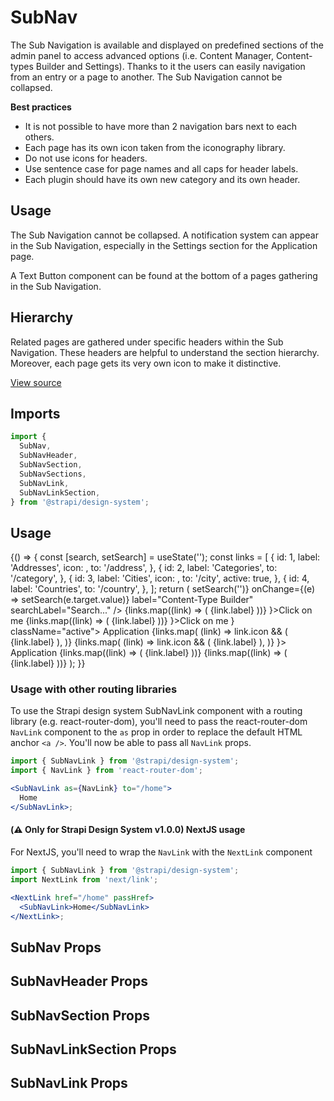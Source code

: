 <!--- SubNav.stories.mdx --->



<Meta title="Design System/Components/SubNav" component={SubNav} />

# SubNav

The Sub Navigation is available and displayed on predefined sections of the admin panel to access advanced options (i.e.
Content Manager, Content-types Builder and Settings). Thanks to it the users can easily navigation from an entry or a
page to another. The Sub Navigation cannot be collapsed.

**Best practices**

- It is not possible to have more than 2 navigation bars next to each others.
- Each page has its own icon taken from the iconography library.
- Do not use icons for headers.
- Use sentence case for page names and all caps for header labels.
- Each plugin should have its own new category and its own header.

## Usage

The Sub Navigation cannot be collapsed. A notification system can appear in the Sub Navigation, especially in the
Settings section for the Application page.

A Text Button component can be found at the bottom of a pages gathering in the Sub Navigation.

## Hierarchy

Related pages are gathered under specific headers within the Sub Navigation. These headers are helpful to understand the
section hierarchy. Moreover, each page gets its very own icon to make it distinctive.

[View source](https://github.com/strapi/design-system/tree/main/packages/strapi-design-system/src/SubNav)

## Imports

```js
import {
  SubNav,
  SubNavHeader,
  SubNavSection,
  SubNavSections,
  SubNavLink,
  SubNavLinkSection,
} from '@strapi/design-system';
```

## Usage

<Canvas>
  <Story name="base">
    {() => {
      const [search, setSearch] = useState('');
      const links = [
        {
          id: 1,
          label: 'Addresses',
          icon: <ExclamationMarkCircle />,
          to: '/address',
        },
        {
          id: 2,
          label: 'Categories',
          to: '/category',
        },
        {
          id: 3,
          label: 'Cities',
          icon: <Apps />,
          to: '/city',
          active: true,
        },
        {
          id: 4,
          label: 'Countries',
          to: '/country',
        },
      ];
      return (
        <Flex>
          <Box padding={10} style={{ height: '100vh' }} background="neutral200">
            <SubNav ariaLabel="Builder sub nav">
              <SubNavHeader
                searchable
                value={search}
                onClear={() => setSearch('')}
                onChange={(e) => setSearch(e.target.value)}
                label="Content-Type Builder"
                searchLabel="Search..."
              />
              <SubNavSections>
                <SubNavSection label="Collection Type" collapsable badgeLabel={links.length.toString()}>
                  {links.map((link) => (
                    <SubNavLink to={link.to} active={link.active} key={link.id}>
                      {link.label}
                    </SubNavLink>
                  ))}
                </SubNavSection>
                <Box paddingLeft={7} paddingBottom={3}>
                  <TextButton startIcon={<Plus />}>Click on me</TextButton>
                </Box>
                <SubNavSection label="Single Type" collapsable badgeLabel={links.length.toString()}>
                  <SubNavLinkSection label="Default">
                    {links.map((link) => (
                      <SubNavLink to={link.to} isSubSectionChild key={link.id}>
                        {link.label}
                      </SubNavLink>
                    ))}
                  </SubNavLinkSection>
                </SubNavSection>
                <Box paddingLeft={7}>
                  <TextButton startIcon={<Plus />}>Click on me</TextButton>
                </Box>
              </SubNavSections>
            </SubNav>
          </Box>
          <Box padding={10} style={{ height: '100vh' }} background="neutral200">
            <SubNav ariaLabel="Settings sub nav">
              <SubNavHeader label="Settings" />
              <SubNavSections>
                <SubNavLink to="/blabla" withBullet icon={<Apps />} className="active">
                  Application
                </SubNavLink>
                <SubNavSection label="Global Settings">
                  {links.map(
                    (link) =>
                      link.icon && (
                        <SubNavLink to={link.to} active={link.active} icon={link.icon} key={link.id}>
                          {link.label}
                        </SubNavLink>
                      ),
                  )}
                </SubNavSection>
                <SubNavSection label="Permissions">
                  {links.map(
                    (link) =>
                      link.icon && (
                        <SubNavLink to={link.to} icon={link.icon} key={link.id}>
                          {link.label}
                        </SubNavLink>
                      ),
                  )}
                </SubNavSection>
              </SubNavSections>
            </SubNav>
          </Box>
          <Box padding={10} style={{ height: '100vh' }} background="neutral200">
            <SubNav ariaLabel="Mixed sub nav">
              <SubNavHeader label="Mixed" />
              <SubNavSections>
                <SubNavLink to="/blabla" withBullet icon={<Apps />}>
                  Application
                </SubNavLink>
                <SubNavSection label="Global Settings">
                  <SubNavLinkSection label="Sub section">
                    {links.map((link) => (
                      <SubNavLink to={link.to} active={link.active} icon={link.icon} isSubSectionChild key={link.id}>
                        {link.label}
                      </SubNavLink>
                    ))}
                  </SubNavLinkSection>
                </SubNavSection>
                <SubNavSection label="Permissions">
                  {links.map((link) => (
                    <SubNavLink to={link.to} icon={link.icon} key={link.id}>
                      {link.label}
                    </SubNavLink>
                  ))}
                </SubNavSection>
              </SubNavSections>
            </SubNav>
          </Box>
        </Flex>
      );
    }}
  </Story>
</Canvas>

### Usage with other routing libraries

To use the Strapi design system SubNavLink component with a routing library (e.g. react-router-dom), you'll need to pass
the react-router-dom `NavLink` component to the `as` prop in order to replace the default HTML anchor `<a />`. You'll
now be able to pass all `NavLink` props.

```jsx
import { SubNavLink } from '@strapi/design-system';
import { NavLink } from 'react-router-dom';

<SubNavLink as={NavLink} to="/home">
  Home
</SubNavLink>;
```

#### (⚠️ Only for Strapi Design System v1.0.0) NextJS usage

For NextJS, you'll need to wrap the `NavLink` with the `NextLink` component

```jsx
import { SubNavLink } from '@strapi/design-system';
import NextLink from 'next/link';

<NextLink href="/home" passHref>
  <SubNavLink>Home</SubNavLink>
</NextLink>;
```

## SubNav Props

<ArgsTable of={SubNav} />

## SubNavHeader Props

<ArgsTable of={SubNavHeader} />

## SubNavSection Props

<ArgsTable of={SubNavSection} />

## SubNavLinkSection Props

<ArgsTable of={SubNavLinkSection} />

## SubNavLink Props

<ArgsTable of={SubNavLink} />
